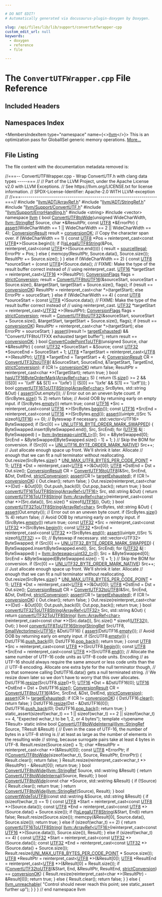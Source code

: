 ```yaml
---

# DO NOT EDIT!
# Automatically generated via docusaurus-plugin-doxygen by Doxygen.

slug: /api/files/lib/lib/support/convertutfwrapper-cpp
custom_edit_url: null
keywords:
  - doxygen
  - reference
  - file

---
```





# The `ConvertUTFWrapper.cpp` File Reference

<DoxygenPage pluginConfig={pluginConfig}>



## Included Headers

<IncludesList>
<IncludesListItem
  filePath="llvm/ADT/ArrayRef.h"
  permalink="/docs/api/files/include/include/llvm/include/llvm/adt/arrayref-h"
  isLocal="true" />
<IncludesListItem
  filePath="llvm/ADT/StringRef.h"
  permalink="/docs/api/files/include/include/llvm/include/llvm/adt/stringref-h"
  isLocal="true" />
<IncludesListItem
  filePath="llvm/Support/ConvertUTF.h"
  permalink="/docs/api/files/include/include/llvm/include/llvm/support/convertutf-h"
  isLocal="true" />
<IncludesListItem
  filePath="llvm/Support/ErrorHandling.h"
  permalink="/docs/api/files/include/include/llvm/include/llvm/support/errorhandling-h"
  isLocal="true" />
<IncludesListItem
  filePath="string"
  permalink=""
  isLocal="false" />
<IncludesListItem
  filePath="vector"
  permalink=""
  isLocal="false" />
</IncludesList>

## Namespaces Index

<MembersIndex>

<MembersIndexItem
  type="namespace"
  name={<><a href="/docs/api/namespaces/llvm">llvm</a></>}>
This is an optimization pass for GlobalISel generic memory operations. <a href="/docs/api/namespaces/llvm/#details">More...</a>
</MembersIndexItem>

</MembersIndex>


## File Listing

The file content with the documentation metadata removed is:

<ProgramListing>

<Link id="l00001" /><CodeLine lineNumber="1"><Highlight kind="comment">//===-- ConvertUTFWrapper.cpp - Wrap ConvertUTF.h with clang data types -----===</Highlight><Highlight kind="normal"></Highlight></CodeLine>
<Link id="l00002" /><CodeLine lineNumber="2"><Highlight kind="normal"></Highlight><Highlight kind="comment">//</Highlight><Highlight kind="normal"></Highlight></CodeLine>
<Link id="l00003" /><CodeLine lineNumber="3"><Highlight kind="normal"></Highlight><Highlight kind="comment">// Part of the LLVM Project, under the Apache License v2.0 with LLVM Exceptions.</Highlight><Highlight kind="normal"></Highlight></CodeLine>
<Link id="l00004" /><CodeLine lineNumber="4"><Highlight kind="normal"></Highlight><Highlight kind="comment">// See https://llvm.org/LICENSE.txt for license information.</Highlight><Highlight kind="normal"></Highlight></CodeLine>
<Link id="l00005" /><CodeLine lineNumber="5"><Highlight kind="normal"></Highlight><Highlight kind="comment">// SPDX-License-Identifier: Apache-2.0 WITH LLVM-exception</Highlight><Highlight kind="normal"></Highlight></CodeLine>
<Link id="l00006" /><CodeLine lineNumber="6"><Highlight kind="normal"></Highlight><Highlight kind="comment">//</Highlight><Highlight kind="normal"></Highlight></CodeLine>
<Link id="l00007" /><CodeLine lineNumber="7"><Highlight kind="normal"></Highlight><Highlight kind="comment">//===----------------------------------------------------------------------===//</Highlight><Highlight kind="normal"></Highlight></CodeLine>
<Link id="l00008" /><CodeLine lineNumber="8"><Highlight kind="normal"></Highlight></CodeLine>
<Link id="l00009" /><CodeLine lineNumber="9"><Highlight kind="normal"></Highlight><Highlight kind="preprocessor">#include &quot;<a href="/docs/api/files/include/include/llvm/include/llvm/adt/arrayref-h">llvm/ADT/ArrayRef.h</a>&quot;</Highlight><Highlight kind="normal"></Highlight></CodeLine>
<Link id="l00010" /><CodeLine lineNumber="10"><Highlight kind="normal"></Highlight><Highlight kind="preprocessor">#include &quot;<a href="/docs/api/files/include/include/llvm/include/llvm/adt/stringref-h">llvm/ADT/StringRef.h</a>&quot;</Highlight><Highlight kind="normal"></Highlight></CodeLine>
<Link id="l00011" /><CodeLine lineNumber="11"><Highlight kind="normal"></Highlight><Highlight kind="preprocessor">#include &quot;<a href="/docs/api/files/include/include/llvm/include/llvm/support/convertutf-h">llvm/Support/ConvertUTF.h</a>&quot;</Highlight><Highlight kind="normal"></Highlight></CodeLine>
<Link id="l00012" /><CodeLine lineNumber="12"><Highlight kind="normal"></Highlight><Highlight kind="preprocessor">#include &quot;<a href="/docs/api/files/include/include/llvm/include/llvm/support/errorhandling-h">llvm/Support/ErrorHandling.h</a>&quot;</Highlight><Highlight kind="normal"></Highlight></CodeLine>
<Link id="l00013" /><CodeLine lineNumber="13"><Highlight kind="normal"></Highlight><Highlight kind="preprocessor">#include &lt;string&gt;</Highlight><Highlight kind="normal"></Highlight></CodeLine>
<Link id="l00014" /><CodeLine lineNumber="14"><Highlight kind="normal"></Highlight><Highlight kind="preprocessor">#include &lt;vector&gt;</Highlight><Highlight kind="normal"></Highlight></CodeLine>
<Link id="l00015" /><CodeLine lineNumber="15"><Highlight kind="normal"></Highlight></CodeLine>
<Link id="l00016" /><CodeLine lineNumber="16"><Highlight kind="normal"></Highlight><Highlight kind="keyword">namespace </Highlight><Highlight kind="normal"><a href="/docs/api/namespaces/llvm">llvm</a> &#123;</Highlight></CodeLine>
<Link id="l00017" /><CodeLine lineNumber="17"><Highlight kind="normal"></Highlight></CodeLine>
<Link id="l00018" /><CodeLine lineNumber="18" lineLink="/docs/api/namespaces/llvm/#ab1193fb2b9530fcfa3442d1f9d2abb46"><Highlight kind="normal"></Highlight><Highlight kind="keywordtype">bool</Highlight><Highlight kind="normal"> <a href="/docs/api/namespaces/llvm/#ab1193fb2b9530fcfa3442d1f9d2abb46">ConvertUTF8toWide</a>(</Highlight><Highlight kind="keywordtype">unsigned</Highlight><Highlight kind="normal"> WideCharWidth, <a href="/docs/api/classes/llvm/stringref">llvm::StringRef</a> Source,</Highlight></CodeLine>
<Link id="l00019" /><CodeLine lineNumber="19"><Highlight kind="normal">                       </Highlight><Highlight kind="keywordtype">char</Highlight><Highlight kind="normal"> &#42;&amp;ResultPtr, </Highlight><Highlight kind="keyword">const</Highlight><Highlight kind="normal"> <a href="/docs/api/namespaces/llvm/#ad9748bf198e8fae8a64c80a0720d4012">UTF8</a> &#42;&amp;ErrorPtr) &#123;</Highlight></CodeLine>
<Link id="l00020" /><CodeLine lineNumber="20"><Highlight kind="normal">  <a href="/docs/api/files/lib/lib/target/lib/target/amdgpu/silowercontrolflow-cpp/#a4868c5d81c5ccc98c47aeab6244346a0">assert</a>(WideCharWidth == 1 || WideCharWidth == 2 || WideCharWidth == 4);</Highlight></CodeLine>
<Link id="l00021" /><CodeLine lineNumber="21"><Highlight kind="normal">  <a href="/docs/api/namespaces/llvm/#a5ebaabfc0ad9d49185970237f7f6e022">ConversionResult</a> result = <a href="/docs/api/namespaces/llvm/#a5ebaabfc0ad9d49185970237f7f6e022a97cffaef83484846653a9bcef497fb42">conversionOK</a>;</Highlight></CodeLine>
<Link id="l00022" /><CodeLine lineNumber="22"><Highlight kind="normal">  </Highlight><Highlight kind="comment">// Copy the character span over.</Highlight><Highlight kind="normal"></Highlight></CodeLine>
<Link id="l00023" /><CodeLine lineNumber="23"><Highlight kind="normal">  </Highlight><Highlight kind="keywordflow">if</Highlight><Highlight kind="normal"> (WideCharWidth == 1) &#123;</Highlight></CodeLine>
<Link id="l00024" /><CodeLine lineNumber="24"><Highlight kind="normal">    </Highlight><Highlight kind="keyword">const</Highlight><Highlight kind="normal"> <a href="/docs/api/namespaces/llvm/#ad9748bf198e8fae8a64c80a0720d4012">UTF8</a> &#42;Pos = </Highlight><Highlight kind="keyword">reinterpret&#95;cast&lt;</Highlight><Highlight kind="keyword">const </Highlight><Highlight kind="normal"><a href="/docs/api/namespaces/llvm/#ad9748bf198e8fae8a64c80a0720d4012">UTF8</a>&#42;</Highlight><Highlight kind="keyword">&gt;</Highlight><Highlight kind="normal">(Source.begin());</Highlight></CodeLine>
<Link id="l00025" /><CodeLine lineNumber="25"><Highlight kind="normal">    </Highlight><Highlight kind="keywordflow">if</Highlight><Highlight kind="normal"> (!<a href="/docs/api/namespaces/llvm/#aca142ea35118234e55d7eab9b19f51ce">isLegalUTF8String</a>(&amp;Pos, </Highlight><Highlight kind="keyword">reinterpret&#95;cast&lt;</Highlight><Highlight kind="keyword">const </Highlight><Highlight kind="normal"><a href="/docs/api/namespaces/llvm/#ad9748bf198e8fae8a64c80a0720d4012">UTF8</a>&#42;</Highlight><Highlight kind="keyword">&gt;</Highlight><Highlight kind="normal">(Source.end()))) &#123;</Highlight></CodeLine>
<Link id="l00026" /><CodeLine lineNumber="26"><Highlight kind="normal">      result = <a href="/docs/api/namespaces/llvm/#a5ebaabfc0ad9d49185970237f7f6e022af0fa2c7f7b27347e58e5067cba649b2b">sourceIllegal</a>;</Highlight></CodeLine>
<Link id="l00027" /><CodeLine lineNumber="27"><Highlight kind="normal">      ErrorPtr = Pos;</Highlight></CodeLine>
<Link id="l00028" /><CodeLine lineNumber="28"><Highlight kind="normal">    &#125; </Highlight><Highlight kind="keywordflow">else</Highlight><Highlight kind="normal"> &#123;</Highlight></CodeLine>
<Link id="l00029" /><CodeLine lineNumber="29"><Highlight kind="normal">      memcpy(ResultPtr, Source.data(), Source.size());</Highlight></CodeLine>
<Link id="l00030" /><CodeLine lineNumber="30"><Highlight kind="normal">      ResultPtr += Source.size();</Highlight></CodeLine>
<Link id="l00031" /><CodeLine lineNumber="31"><Highlight kind="normal">    &#125;</Highlight></CodeLine>
<Link id="l00032" /><CodeLine lineNumber="32"><Highlight kind="normal">  &#125; </Highlight><Highlight kind="keywordflow">else</Highlight><Highlight kind="normal"> </Highlight><Highlight kind="keywordflow">if</Highlight><Highlight kind="normal"> (WideCharWidth == 2) &#123;</Highlight></CodeLine>
<Link id="l00033" /><CodeLine lineNumber="33"><Highlight kind="normal">    </Highlight><Highlight kind="keyword">const</Highlight><Highlight kind="normal"> <a href="/docs/api/namespaces/llvm/#ad9748bf198e8fae8a64c80a0720d4012">UTF8</a> &#42;sourceStart = (</Highlight><Highlight kind="keyword">const</Highlight><Highlight kind="normal"> <a href="/docs/api/namespaces/llvm/#ad9748bf198e8fae8a64c80a0720d4012">UTF8</a>&#42;)Source.data();</Highlight></CodeLine>
<Link id="l00034" /><CodeLine lineNumber="34"><Highlight kind="normal">    </Highlight><Highlight kind="comment">// FIXME: Make the type of the result buffer correct instead of</Highlight><Highlight kind="normal"></Highlight></CodeLine>
<Link id="l00035" /><CodeLine lineNumber="35"><Highlight kind="normal">    </Highlight><Highlight kind="comment">// using reinterpret&#95;cast.</Highlight><Highlight kind="normal"></Highlight></CodeLine>
<Link id="l00036" /><CodeLine lineNumber="36"><Highlight kind="normal">    <a href="/docs/api/namespaces/llvm/#a17701f48ffa18ce5f16797db84617db2">UTF16</a> &#42;targetStart = </Highlight><Highlight kind="keyword">reinterpret&#95;cast&lt;</Highlight><Highlight kind="normal"><a href="/docs/api/namespaces/llvm/#a17701f48ffa18ce5f16797db84617db2">UTF16</a> &#42;</Highlight><Highlight kind="keyword">&gt;</Highlight><Highlight kind="normal">(ResultPtr);</Highlight></CodeLine>
<Link id="l00037" /><CodeLine lineNumber="37"><Highlight kind="normal">    <a href="/docs/api/namespaces/llvm/#a5e95c0244958f5a0e6198a966d8be81c">ConversionFlags</a> flags = <a href="/docs/api/namespaces/llvm/#a5e95c0244958f5a0e6198a966d8be81ca9214370b1333822e7b0c6fbfdd1c1de7">strictConversion</a>;</Highlight></CodeLine>
<Link id="l00038" /><CodeLine lineNumber="38"><Highlight kind="normal">    result =</Highlight></CodeLine>
<Link id="l00039" /><CodeLine lineNumber="39"><Highlight kind="normal">        <a href="/docs/api/namespaces/llvm/#adda0d47c266c2443b44d2e2af459bb2a">ConvertUTF8toUTF16</a>(&amp;sourceStart, sourceStart + Source.size(),</Highlight></CodeLine>
<Link id="l00040" /><CodeLine lineNumber="40"><Highlight kind="normal">                           &amp;targetStart, targetStart + Source.size(), flags);</Highlight></CodeLine>
<Link id="l00041" /><CodeLine lineNumber="41"><Highlight kind="normal">    </Highlight><Highlight kind="keywordflow">if</Highlight><Highlight kind="normal"> (result == <a href="/docs/api/namespaces/llvm/#a5ebaabfc0ad9d49185970237f7f6e022a97cffaef83484846653a9bcef497fb42">conversionOK</a>)</Highlight></CodeLine>
<Link id="l00042" /><CodeLine lineNumber="42"><Highlight kind="normal">      ResultPtr = </Highlight><Highlight kind="keyword">reinterpret&#95;cast&lt;</Highlight><Highlight kind="keywordtype">char</Highlight><Highlight kind="normal"> &#42;</Highlight><Highlight kind="keyword">&gt;</Highlight><Highlight kind="normal">(targetStart);</Highlight></CodeLine>
<Link id="l00043" /><CodeLine lineNumber="43"><Highlight kind="normal">    </Highlight><Highlight kind="keywordflow">else</Highlight><Highlight kind="normal"></Highlight></CodeLine>
<Link id="l00044" /><CodeLine lineNumber="44"><Highlight kind="normal">      ErrorPtr = sourceStart;</Highlight></CodeLine>
<Link id="l00045" /><CodeLine lineNumber="45"><Highlight kind="normal">  &#125; </Highlight><Highlight kind="keywordflow">else</Highlight><Highlight kind="normal"> </Highlight><Highlight kind="keywordflow">if</Highlight><Highlight kind="normal"> (WideCharWidth == 4) &#123;</Highlight></CodeLine>
<Link id="l00046" /><CodeLine lineNumber="46"><Highlight kind="normal">    </Highlight><Highlight kind="keyword">const</Highlight><Highlight kind="normal"> <a href="/docs/api/namespaces/llvm/#ad9748bf198e8fae8a64c80a0720d4012">UTF8</a> &#42;sourceStart = (</Highlight><Highlight kind="keyword">const</Highlight><Highlight kind="normal"> <a href="/docs/api/namespaces/llvm/#ad9748bf198e8fae8a64c80a0720d4012">UTF8</a> &#42;)Source.data();</Highlight></CodeLine>
<Link id="l00047" /><CodeLine lineNumber="47"><Highlight kind="normal">    </Highlight><Highlight kind="comment">// FIXME: Make the type of the result buffer correct instead of</Highlight><Highlight kind="normal"></Highlight></CodeLine>
<Link id="l00048" /><CodeLine lineNumber="48"><Highlight kind="normal">    </Highlight><Highlight kind="comment">// using reinterpret&#95;cast.</Highlight><Highlight kind="normal"></Highlight></CodeLine>
<Link id="l00049" /><CodeLine lineNumber="49"><Highlight kind="normal">    <a href="/docs/api/namespaces/llvm/#aed1667667ac86bd1c24065d26a34a51e">UTF32</a> &#42;targetStart = </Highlight><Highlight kind="keyword">reinterpret&#95;cast&lt;</Highlight><Highlight kind="normal"><a href="/docs/api/namespaces/llvm/#aed1667667ac86bd1c24065d26a34a51e">UTF32</a> &#42;</Highlight><Highlight kind="keyword">&gt;</Highlight><Highlight kind="normal">(ResultPtr);</Highlight></CodeLine>
<Link id="l00050" /><CodeLine lineNumber="50"><Highlight kind="normal">    <a href="/docs/api/namespaces/llvm/#a5e95c0244958f5a0e6198a966d8be81c">ConversionFlags</a> flags = <a href="/docs/api/namespaces/llvm/#a5e95c0244958f5a0e6198a966d8be81ca9214370b1333822e7b0c6fbfdd1c1de7">strictConversion</a>;</Highlight></CodeLine>
<Link id="l00051" /><CodeLine lineNumber="51"><Highlight kind="normal">    result =</Highlight></CodeLine>
<Link id="l00052" /><CodeLine lineNumber="52"><Highlight kind="normal">        <a href="/docs/api/namespaces/llvm/#a218cf13cccdc56183b8a38c4603b2e69">ConvertUTF8toUTF32</a>(&amp;sourceStart, sourceStart + Source.size(),</Highlight></CodeLine>
<Link id="l00053" /><CodeLine lineNumber="53"><Highlight kind="normal">                           &amp;targetStart, targetStart + Source.size(), flags);</Highlight></CodeLine>
<Link id="l00054" /><CodeLine lineNumber="54"><Highlight kind="normal">    </Highlight><Highlight kind="keywordflow">if</Highlight><Highlight kind="normal"> (result == <a href="/docs/api/namespaces/llvm/#a5ebaabfc0ad9d49185970237f7f6e022a97cffaef83484846653a9bcef497fb42">conversionOK</a>)</Highlight></CodeLine>
<Link id="l00055" /><CodeLine lineNumber="55"><Highlight kind="normal">      ResultPtr = </Highlight><Highlight kind="keyword">reinterpret&#95;cast&lt;</Highlight><Highlight kind="keywordtype">char</Highlight><Highlight kind="normal"> &#42;</Highlight><Highlight kind="keyword">&gt;</Highlight><Highlight kind="normal">(targetStart);</Highlight></CodeLine>
<Link id="l00056" /><CodeLine lineNumber="56"><Highlight kind="normal">    </Highlight><Highlight kind="keywordflow">else</Highlight><Highlight kind="normal"></Highlight></CodeLine>
<Link id="l00057" /><CodeLine lineNumber="57"><Highlight kind="normal">      ErrorPtr = sourceStart;</Highlight></CodeLine>
<Link id="l00058" /><CodeLine lineNumber="58"><Highlight kind="normal">  &#125;</Highlight></CodeLine>
<Link id="l00059" /><CodeLine lineNumber="59"><Highlight kind="normal">  <a href="/docs/api/files/lib/lib/target/lib/target/amdgpu/silowercontrolflow-cpp/#a4868c5d81c5ccc98c47aeab6244346a0">assert</a>((result != <a href="/docs/api/namespaces/llvm/#a5ebaabfc0ad9d49185970237f7f6e022a680556dbfdca1c5b6091d2d898e95dbe">targetExhausted</a>) &amp;&amp;</Highlight></CodeLine>
<Link id="l00060" /><CodeLine lineNumber="60"><Highlight kind="normal">         </Highlight><Highlight kind="stringliteral">&quot;ConvertUTF8toUTFXX exhausted target buffer&quot;</Highlight><Highlight kind="normal">);</Highlight></CodeLine>
<Link id="l00061" /><CodeLine lineNumber="61"><Highlight kind="normal">  </Highlight><Highlight kind="keywordflow">return</Highlight><Highlight kind="normal"> result == <a href="/docs/api/namespaces/llvm/#a5ebaabfc0ad9d49185970237f7f6e022a97cffaef83484846653a9bcef497fb42">conversionOK</a>;</Highlight></CodeLine>
<Link id="l00062" /><CodeLine lineNumber="62"><Highlight kind="normal">&#125;</Highlight></CodeLine>
<Link id="l00063" /><CodeLine lineNumber="63"><Highlight kind="normal"></Highlight></CodeLine>
<Link id="l00064" /><CodeLine lineNumber="64" lineLink="/docs/api/namespaces/llvm/#ad43161495477e1f7f4ec404e2bb9b075"><Highlight kind="normal"></Highlight><Highlight kind="keywordtype">bool</Highlight><Highlight kind="normal"> <a href="/docs/api/namespaces/llvm/#ad43161495477e1f7f4ec404e2bb9b075">ConvertCodePointToUTF8</a>(</Highlight><Highlight kind="keywordtype">unsigned</Highlight><Highlight kind="normal"> Source, </Highlight><Highlight kind="keywordtype">char</Highlight><Highlight kind="normal"> &#42;&amp;ResultPtr) &#123;</Highlight></CodeLine>
<Link id="l00065" /><CodeLine lineNumber="65"><Highlight kind="normal">  </Highlight><Highlight kind="keyword">const</Highlight><Highlight kind="normal"> <a href="/docs/api/namespaces/llvm/#aed1667667ac86bd1c24065d26a34a51e">UTF32</a> &#42;SourceStart = &amp;Source;</Highlight></CodeLine>
<Link id="l00066" /><CodeLine lineNumber="66"><Highlight kind="normal">  </Highlight><Highlight kind="keyword">const</Highlight><Highlight kind="normal"> <a href="/docs/api/namespaces/llvm/#aed1667667ac86bd1c24065d26a34a51e">UTF32</a> &#42;SourceEnd = SourceStart + 1;</Highlight></CodeLine>
<Link id="l00067" /><CodeLine lineNumber="67"><Highlight kind="normal">  <a href="/docs/api/namespaces/llvm/#ad9748bf198e8fae8a64c80a0720d4012">UTF8</a> &#42;TargetStart = </Highlight><Highlight kind="keyword">reinterpret&#95;cast&lt;</Highlight><Highlight kind="normal"><a href="/docs/api/namespaces/llvm/#ad9748bf198e8fae8a64c80a0720d4012">UTF8</a> &#42;</Highlight><Highlight kind="keyword">&gt;</Highlight><Highlight kind="normal">(ResultPtr);</Highlight></CodeLine>
<Link id="l00068" /><CodeLine lineNumber="68"><Highlight kind="normal">  <a href="/docs/api/namespaces/llvm/#ad9748bf198e8fae8a64c80a0720d4012">UTF8</a> &#42;TargetEnd = TargetStart + 4;</Highlight></CodeLine>
<Link id="l00069" /><CodeLine lineNumber="69"><Highlight kind="normal">  <a href="/docs/api/namespaces/llvm/#a5ebaabfc0ad9d49185970237f7f6e022">ConversionResult</a> CR = <a href="/docs/api/namespaces/llvm/#ab3bf0f73ed17fc80c3253d89a3708c62">ConvertUTF32toUTF8</a>(</Highlight></CodeLine>
<Link id="l00070" /><CodeLine lineNumber="70"><Highlight kind="normal">      &amp;SourceStart, SourceEnd, &amp;TargetStart, TargetEnd, <a href="/docs/api/namespaces/llvm/#a5e95c0244958f5a0e6198a966d8be81ca9214370b1333822e7b0c6fbfdd1c1de7">strictConversion</a>);</Highlight></CodeLine>
<Link id="l00071" /><CodeLine lineNumber="71"><Highlight kind="normal">  </Highlight><Highlight kind="keywordflow">if</Highlight><Highlight kind="normal"> (CR != <a href="/docs/api/namespaces/llvm/#a5ebaabfc0ad9d49185970237f7f6e022a97cffaef83484846653a9bcef497fb42">conversionOK</a>)</Highlight></CodeLine>
<Link id="l00072" /><CodeLine lineNumber="72"><Highlight kind="normal">    </Highlight><Highlight kind="keywordflow">return</Highlight><Highlight kind="normal"> </Highlight><Highlight kind="keyword">false</Highlight><Highlight kind="normal">;</Highlight></CodeLine>
<Link id="l00073" /><CodeLine lineNumber="73"><Highlight kind="normal"></Highlight></CodeLine>
<Link id="l00074" /><CodeLine lineNumber="74"><Highlight kind="normal">  ResultPtr = </Highlight><Highlight kind="keyword">reinterpret&#95;cast&lt;</Highlight><Highlight kind="keywordtype">char</Highlight><Highlight kind="normal"> &#42;</Highlight><Highlight kind="keyword">&gt;</Highlight><Highlight kind="normal">(TargetStart);</Highlight></CodeLine>
<Link id="l00075" /><CodeLine lineNumber="75"><Highlight kind="normal">  </Highlight><Highlight kind="keywordflow">return</Highlight><Highlight kind="normal"> </Highlight><Highlight kind="keyword">true</Highlight><Highlight kind="normal">;</Highlight></CodeLine>
<Link id="l00076" /><CodeLine lineNumber="76"><Highlight kind="normal">&#125;</Highlight></CodeLine>
<Link id="l00077" /><CodeLine lineNumber="77"><Highlight kind="normal"></Highlight></CodeLine>
<Link id="l00078" /><CodeLine lineNumber="78" lineLink="/docs/api/namespaces/llvm/#a48e995cee96e6cb663791d755d6b7ef1"><Highlight kind="normal"></Highlight><Highlight kind="keywordtype">bool</Highlight><Highlight kind="normal"> <a href="/docs/api/namespaces/llvm/#a48e995cee96e6cb663791d755d6b7ef1">hasUTF16ByteOrderMark</a>(<a href="/docs/api/classes/llvm/arrayref">ArrayRef&lt;char&gt;</a> S) &#123;</Highlight></CodeLine>
<Link id="l00079" /><CodeLine lineNumber="79"><Highlight kind="normal">  </Highlight><Highlight kind="keywordflow">return</Highlight><Highlight kind="normal"> (S.<a href="/docs/api/classes/llvm/arrayref/#a85ffb6531d4cda988ea81f18d4e56fb7">size</a>() &gt;= 2 &amp;&amp; ((S&#91;0&#93; == </Highlight><Highlight kind="stringliteral">&#39;\\xff&#39;</Highlight><Highlight kind="normal"> &amp;&amp; S&#91;1&#93; == </Highlight><Highlight kind="stringliteral">&#39;\\xfe&#39;</Highlight><Highlight kind="normal">) ||</Highlight></CodeLine>
<Link id="l00080" /><CodeLine lineNumber="80"><Highlight kind="normal">                            (S&#91;0&#93; == </Highlight><Highlight kind="stringliteral">&#39;\\xfe&#39;</Highlight><Highlight kind="normal"> &amp;&amp; S&#91;1&#93; == </Highlight><Highlight kind="stringliteral">&#39;\\xff&#39;</Highlight><Highlight kind="normal">)));</Highlight></CodeLine>
<Link id="l00081" /><CodeLine lineNumber="81"><Highlight kind="normal">&#125;</Highlight></CodeLine>
<Link id="l00082" /><CodeLine lineNumber="82"><Highlight kind="normal"></Highlight></CodeLine>
<Link id="l00083" /><CodeLine lineNumber="83" lineLink="/docs/api/namespaces/llvm/#a8059c040f5af7b4554015074e49f5cd2"><Highlight kind="normal"></Highlight><Highlight kind="keywordtype">bool</Highlight><Highlight kind="normal"> <a href="/docs/api/namespaces/llvm/#a8059c040f5af7b4554015074e49f5cd2">convertUTF16ToUTF8String</a>(<a href="/docs/api/classes/llvm/arrayref">ArrayRef&lt;char&gt;</a> SrcBytes, std::string &amp;Out) &#123;</Highlight></CodeLine>
<Link id="l00084" /><CodeLine lineNumber="84"><Highlight kind="normal">  <a href="/docs/api/files/lib/lib/target/lib/target/amdgpu/silowercontrolflow-cpp/#a4868c5d81c5ccc98c47aeab6244346a0">assert</a>(Out.empty());</Highlight></CodeLine>
<Link id="l00085" /><CodeLine lineNumber="85"><Highlight kind="normal"></Highlight></CodeLine>
<Link id="l00086" /><CodeLine lineNumber="86"><Highlight kind="normal">  </Highlight><Highlight kind="comment">// Error out on an uneven byte count.</Highlight><Highlight kind="normal"></Highlight></CodeLine>
<Link id="l00087" /><CodeLine lineNumber="87"><Highlight kind="normal">  </Highlight><Highlight kind="keywordflow">if</Highlight><Highlight kind="normal"> (SrcBytes.<a href="/docs/api/classes/llvm/arrayref/#a85ffb6531d4cda988ea81f18d4e56fb7">size</a>() % 2)</Highlight></CodeLine>
<Link id="l00088" /><CodeLine lineNumber="88"><Highlight kind="normal">    </Highlight><Highlight kind="keywordflow">return</Highlight><Highlight kind="normal"> </Highlight><Highlight kind="keyword">false</Highlight><Highlight kind="normal">;</Highlight></CodeLine>
<Link id="l00089" /><CodeLine lineNumber="89"><Highlight kind="normal"></Highlight></CodeLine>
<Link id="l00090" /><CodeLine lineNumber="90"><Highlight kind="normal">  </Highlight><Highlight kind="comment">// Avoid OOB by returning early on empty input.</Highlight><Highlight kind="normal"></Highlight></CodeLine>
<Link id="l00091" /><CodeLine lineNumber="91"><Highlight kind="normal">  </Highlight><Highlight kind="keywordflow">if</Highlight><Highlight kind="normal"> (SrcBytes.<a href="/docs/api/classes/llvm/arrayref/#ac835b8735b1b2faec0efdca236e37d94">empty</a>())</Highlight></CodeLine>
<Link id="l00092" /><CodeLine lineNumber="92"><Highlight kind="normal">    </Highlight><Highlight kind="keywordflow">return</Highlight><Highlight kind="normal"> </Highlight><Highlight kind="keyword">true</Highlight><Highlight kind="normal">;</Highlight></CodeLine>
<Link id="l00093" /><CodeLine lineNumber="93"><Highlight kind="normal"></Highlight></CodeLine>
<Link id="l00094" /><CodeLine lineNumber="94"><Highlight kind="normal">  </Highlight><Highlight kind="keyword">const</Highlight><Highlight kind="normal"> <a href="/docs/api/namespaces/llvm/#a17701f48ffa18ce5f16797db84617db2">UTF16</a> &#42;Src = </Highlight><Highlight kind="keyword">reinterpret&#95;cast&lt;</Highlight><Highlight kind="keyword">const </Highlight><Highlight kind="normal"><a href="/docs/api/namespaces/llvm/#a17701f48ffa18ce5f16797db84617db2">UTF16</a> &#42;</Highlight><Highlight kind="keyword">&gt;</Highlight><Highlight kind="normal">(SrcBytes.<a href="/docs/api/classes/llvm/arrayref/#aab36927882fbfdcbb860d87fd9c30da8">begin</a>());</Highlight></CodeLine>
<Link id="l00095" /><CodeLine lineNumber="95"><Highlight kind="normal">  </Highlight><Highlight kind="keyword">const</Highlight><Highlight kind="normal"> <a href="/docs/api/namespaces/llvm/#a17701f48ffa18ce5f16797db84617db2">UTF16</a> &#42;SrcEnd = </Highlight><Highlight kind="keyword">reinterpret&#95;cast&lt;</Highlight><Highlight kind="keyword">const </Highlight><Highlight kind="normal"><a href="/docs/api/namespaces/llvm/#a17701f48ffa18ce5f16797db84617db2">UTF16</a> &#42;</Highlight><Highlight kind="keyword">&gt;</Highlight><Highlight kind="normal">(SrcBytes.<a href="/docs/api/classes/llvm/arrayref/#a7ca5197533a9c1fb8a2bd30587fcec6b">end</a>());</Highlight></CodeLine>
<Link id="l00096" /><CodeLine lineNumber="96"><Highlight kind="normal"></Highlight></CodeLine>
<Link id="l00097" /><CodeLine lineNumber="97"><Highlight kind="normal">  <a href="/docs/api/files/lib/lib/target/lib/target/amdgpu/silowercontrolflow-cpp/#a4868c5d81c5ccc98c47aeab6244346a0">assert</a>((uintptr&#95;t)Src % </Highlight><Highlight kind="keyword">sizeof</Highlight><Highlight kind="normal">(<a href="/docs/api/namespaces/llvm/#a17701f48ffa18ce5f16797db84617db2">UTF16</a>) == 0);</Highlight></CodeLine>
<Link id="l00098" /><CodeLine lineNumber="98"><Highlight kind="normal"></Highlight></CodeLine>
<Link id="l00099" /><CodeLine lineNumber="99"><Highlight kind="normal">  </Highlight><Highlight kind="comment">// Byteswap if necessary.</Highlight><Highlight kind="normal"></Highlight></CodeLine>
<Link id="l00100" /><CodeLine lineNumber="100"><Highlight kind="normal">  std::vector&lt;UTF16&gt; ByteSwapped;</Highlight></CodeLine>
<Link id="l00101" /><CodeLine lineNumber="101"><Highlight kind="normal">  </Highlight><Highlight kind="keywordflow">if</Highlight><Highlight kind="normal"> (Src&#91;0&#93; == <a href="/docs/api/files/include/include/llvm/include/llvm/support/convertutf-h/#afa1dc32abb594acac67dee02a7f67a76">UNI&#95;UTF16&#95;BYTE&#95;ORDER&#95;MARK&#95;SWAPPED</a>) &#123;</Highlight></CodeLine>
<Link id="l00102" /><CodeLine lineNumber="102"><Highlight kind="normal">    ByteSwapped.insert(ByteSwapped.end(), Src, SrcEnd);</Highlight></CodeLine>
<Link id="l00103" /><CodeLine lineNumber="103"><Highlight kind="normal">    </Highlight><Highlight kind="keywordflow">for</Highlight><Highlight kind="normal"> (<a href="/docs/api/namespaces/llvm/#a17701f48ffa18ce5f16797db84617db2">UTF16</a> &amp;<a href="/docs/api/files/lib/lib/support/md5-cpp/#ac0eafdc9ee161b71e7af98af736952fd">I</a> : ByteSwapped)</Highlight></CodeLine>
<Link id="l00104" /><CodeLine lineNumber="104"><Highlight kind="normal">      <a href="/docs/api/files/lib/lib/support/md5-cpp/#ac0eafdc9ee161b71e7af98af736952fd">I</a> = <a href="/docs/api/namespaces/llvm/#a2a584ab307c8e962527df226089a7470">llvm::byteswap&lt;uint16&#95;t&gt;</a>(<a href="/docs/api/files/lib/lib/support/md5-cpp/#ac0eafdc9ee161b71e7af98af736952fd">I</a>);</Highlight></CodeLine>
<Link id="l00105" /><CodeLine lineNumber="105"><Highlight kind="normal">    Src = &amp;ByteSwapped&#91;0&#93;;</Highlight></CodeLine>
<Link id="l00106" /><CodeLine lineNumber="106"><Highlight kind="normal">    SrcEnd = &amp;ByteSwapped&#91;ByteSwapped.size() - 1&#93; + 1;</Highlight></CodeLine>
<Link id="l00107" /><CodeLine lineNumber="107"><Highlight kind="normal">  &#125;</Highlight></CodeLine>
<Link id="l00108" /><CodeLine lineNumber="108"><Highlight kind="normal"></Highlight></CodeLine>
<Link id="l00109" /><CodeLine lineNumber="109"><Highlight kind="normal">  </Highlight><Highlight kind="comment">// Skip the BOM for conversion.</Highlight><Highlight kind="normal"></Highlight></CodeLine>
<Link id="l00110" /><CodeLine lineNumber="110"><Highlight kind="normal">  </Highlight><Highlight kind="keywordflow">if</Highlight><Highlight kind="normal"> (Src&#91;0&#93; == <a href="/docs/api/files/include/include/llvm/include/llvm/support/convertutf-h/#af04ebcc9bd96acb50f34a94772fa4dbb">UNI&#95;UTF16&#95;BYTE&#95;ORDER&#95;MARK&#95;NATIVE</a>)</Highlight></CodeLine>
<Link id="l00111" /><CodeLine lineNumber="111"><Highlight kind="normal">    Src++;</Highlight></CodeLine>
<Link id="l00112" /><CodeLine lineNumber="112"><Highlight kind="normal"></Highlight></CodeLine>
<Link id="l00113" /><CodeLine lineNumber="113"><Highlight kind="normal">  </Highlight><Highlight kind="comment">// Just allocate enough space up front.  We&#39;ll shrink it later.  Allocate</Highlight><Highlight kind="normal"></Highlight></CodeLine>
<Link id="l00114" /><CodeLine lineNumber="114"><Highlight kind="normal">  </Highlight><Highlight kind="comment">// enough that we can fit a null terminator without reallocating.</Highlight><Highlight kind="normal"></Highlight></CodeLine>
<Link id="l00115" /><CodeLine lineNumber="115"><Highlight kind="normal">  Out.resize(SrcBytes.<a href="/docs/api/classes/llvm/arrayref/#a85ffb6531d4cda988ea81f18d4e56fb7">size</a>() &#42; <a href="/docs/api/files/include/include/llvm/include/llvm/support/convertutf-h/#abd41ea1a2b55429f9d18653a02a4bd98">UNI&#95;MAX&#95;UTF8&#95;BYTES&#95;PER&#95;CODE&#95;POINT</a> + 1);</Highlight></CodeLine>
<Link id="l00116" /><CodeLine lineNumber="116"><Highlight kind="normal">  <a href="/docs/api/namespaces/llvm/#ad9748bf198e8fae8a64c80a0720d4012">UTF8</a> &#42;Dst = </Highlight><Highlight kind="keyword">reinterpret&#95;cast&lt;</Highlight><Highlight kind="normal"><a href="/docs/api/namespaces/llvm/#ad9748bf198e8fae8a64c80a0720d4012">UTF8</a> &#42;</Highlight><Highlight kind="keyword">&gt;</Highlight><Highlight kind="normal">(&amp;Out&#91;0&#93;);</Highlight></CodeLine>
<Link id="l00117" /><CodeLine lineNumber="117"><Highlight kind="normal">  <a href="/docs/api/namespaces/llvm/#ad9748bf198e8fae8a64c80a0720d4012">UTF8</a> &#42;DstEnd = Dst + Out.size();</Highlight></CodeLine>
<Link id="l00118" /><CodeLine lineNumber="118"><Highlight kind="normal"></Highlight></CodeLine>
<Link id="l00119" /><CodeLine lineNumber="119"><Highlight kind="normal">  <a href="/docs/api/namespaces/llvm/#a5ebaabfc0ad9d49185970237f7f6e022">ConversionResult</a> CR =</Highlight></CodeLine>
<Link id="l00120" /><CodeLine lineNumber="120"><Highlight kind="normal">      <a href="/docs/api/namespaces/llvm/#a988452fbc9a0ba7121a951fce8a6e306">ConvertUTF16toUTF8</a>(&amp;Src, SrcEnd, &amp;Dst, DstEnd, <a href="/docs/api/namespaces/llvm/#a5e95c0244958f5a0e6198a966d8be81ca9214370b1333822e7b0c6fbfdd1c1de7">strictConversion</a>);</Highlight></CodeLine>
<Link id="l00121" /><CodeLine lineNumber="121"><Highlight kind="normal">  <a href="/docs/api/files/lib/lib/target/lib/target/amdgpu/silowercontrolflow-cpp/#a4868c5d81c5ccc98c47aeab6244346a0">assert</a>(CR != <a href="/docs/api/namespaces/llvm/#a5ebaabfc0ad9d49185970237f7f6e022a680556dbfdca1c5b6091d2d898e95dbe">targetExhausted</a>);</Highlight></CodeLine>
<Link id="l00122" /><CodeLine lineNumber="122"><Highlight kind="normal"></Highlight></CodeLine>
<Link id="l00123" /><CodeLine lineNumber="123"><Highlight kind="normal">  </Highlight><Highlight kind="keywordflow">if</Highlight><Highlight kind="normal"> (CR != <a href="/docs/api/namespaces/llvm/#a5ebaabfc0ad9d49185970237f7f6e022a97cffaef83484846653a9bcef497fb42">conversionOK</a>) &#123;</Highlight></CodeLine>
<Link id="l00124" /><CodeLine lineNumber="124"><Highlight kind="normal">    Out.clear();</Highlight></CodeLine>
<Link id="l00125" /><CodeLine lineNumber="125"><Highlight kind="normal">    </Highlight><Highlight kind="keywordflow">return</Highlight><Highlight kind="normal"> </Highlight><Highlight kind="keyword">false</Highlight><Highlight kind="normal">;</Highlight></CodeLine>
<Link id="l00126" /><CodeLine lineNumber="126"><Highlight kind="normal">  &#125;</Highlight></CodeLine>
<Link id="l00127" /><CodeLine lineNumber="127"><Highlight kind="normal"></Highlight></CodeLine>
<Link id="l00128" /><CodeLine lineNumber="128"><Highlight kind="normal">  Out.resize(</Highlight><Highlight kind="keyword">reinterpret&#95;cast&lt;</Highlight><Highlight kind="keywordtype">char</Highlight><Highlight kind="normal"> &#42;</Highlight><Highlight kind="keyword">&gt;</Highlight><Highlight kind="normal">(Dst) - &amp;Out&#91;0&#93;);</Highlight></CodeLine>
<Link id="l00129" /><CodeLine lineNumber="129"><Highlight kind="normal">  Out.push&#95;back(0);</Highlight></CodeLine>
<Link id="l00130" /><CodeLine lineNumber="130"><Highlight kind="normal">  Out.pop&#95;back();</Highlight></CodeLine>
<Link id="l00131" /><CodeLine lineNumber="131"><Highlight kind="normal">  </Highlight><Highlight kind="keywordflow">return</Highlight><Highlight kind="normal"> </Highlight><Highlight kind="keyword">true</Highlight><Highlight kind="normal">;</Highlight></CodeLine>
<Link id="l00132" /><CodeLine lineNumber="132"><Highlight kind="normal">&#125;</Highlight></CodeLine>
<Link id="l00133" /><CodeLine lineNumber="133"><Highlight kind="normal"></Highlight></CodeLine>
<Link id="l00134" /><CodeLine lineNumber="134" lineLink="/docs/api/namespaces/llvm/#a2897dc83a285a2621ad53cbc4ced0a56"><Highlight kind="normal"></Highlight><Highlight kind="keywordtype">bool</Highlight><Highlight kind="normal"> <a href="/docs/api/namespaces/llvm/#a8059c040f5af7b4554015074e49f5cd2">convertUTF16ToUTF8String</a>(<a href="/docs/api/classes/llvm/arrayref">ArrayRef&lt;UTF16&gt;</a> Src, std::string &amp;Out) &#123;</Highlight></CodeLine>
<Link id="l00135" /><CodeLine lineNumber="135"><Highlight kind="normal">  </Highlight><Highlight kind="keywordflow">return</Highlight><Highlight kind="normal"> <a href="/docs/api/namespaces/llvm/#a8059c040f5af7b4554015074e49f5cd2">convertUTF16ToUTF8String</a>(</Highlight></CodeLine>
<Link id="l00136" /><CodeLine lineNumber="136"><Highlight kind="normal">      <a href="/docs/api/classes/llvm/arrayref">llvm::ArrayRef&lt;char&gt;</a>(</Highlight><Highlight kind="keyword">reinterpret&#95;cast&lt;</Highlight><Highlight kind="keyword">const </Highlight><Highlight kind="keywordtype">char</Highlight><Highlight kind="normal"> &#42;</Highlight><Highlight kind="keyword">&gt;</Highlight><Highlight kind="normal">(Src.data()),</Highlight></CodeLine>
<Link id="l00137" /><CodeLine lineNumber="137"><Highlight kind="normal">                           Src.size() &#42; </Highlight><Highlight kind="keyword">sizeof</Highlight><Highlight kind="normal">(<a href="/docs/api/namespaces/llvm/#a17701f48ffa18ce5f16797db84617db2">UTF16</a>)),</Highlight></CodeLine>
<Link id="l00138" /><CodeLine lineNumber="138"><Highlight kind="normal">      Out);</Highlight></CodeLine>
<Link id="l00139" /><CodeLine lineNumber="139"><Highlight kind="normal">&#125;</Highlight></CodeLine>
<Link id="l00140" /><CodeLine lineNumber="140"><Highlight kind="normal"></Highlight></CodeLine>
<Link id="l00141" /><CodeLine lineNumber="141" lineLink="/docs/api/namespaces/llvm/#aa39d4ce88555d804615c0cd225d9fcb6"><Highlight kind="normal"></Highlight><Highlight kind="keywordtype">bool</Highlight><Highlight kind="normal"> <a href="/docs/api/namespaces/llvm/#aa39d4ce88555d804615c0cd225d9fcb6">convertUTF32ToUTF8String</a>(<a href="/docs/api/classes/llvm/arrayref">ArrayRef&lt;char&gt;</a> SrcBytes, std::string &amp;Out) &#123;</Highlight></CodeLine>
<Link id="l00142" /><CodeLine lineNumber="142"><Highlight kind="normal">  <a href="/docs/api/files/lib/lib/target/lib/target/amdgpu/silowercontrolflow-cpp/#a4868c5d81c5ccc98c47aeab6244346a0">assert</a>(Out.empty());</Highlight></CodeLine>
<Link id="l00143" /><CodeLine lineNumber="143"><Highlight kind="normal"></Highlight></CodeLine>
<Link id="l00144" /><CodeLine lineNumber="144"><Highlight kind="normal">  </Highlight><Highlight kind="comment">// Error out on an uneven byte count.</Highlight><Highlight kind="normal"></Highlight></CodeLine>
<Link id="l00145" /><CodeLine lineNumber="145"><Highlight kind="normal">  </Highlight><Highlight kind="keywordflow">if</Highlight><Highlight kind="normal"> (SrcBytes.<a href="/docs/api/classes/llvm/arrayref/#a85ffb6531d4cda988ea81f18d4e56fb7">size</a>() % 4)</Highlight></CodeLine>
<Link id="l00146" /><CodeLine lineNumber="146"><Highlight kind="normal">    </Highlight><Highlight kind="keywordflow">return</Highlight><Highlight kind="normal"> </Highlight><Highlight kind="keyword">false</Highlight><Highlight kind="normal">;</Highlight></CodeLine>
<Link id="l00147" /><CodeLine lineNumber="147"><Highlight kind="normal"></Highlight></CodeLine>
<Link id="l00148" /><CodeLine lineNumber="148"><Highlight kind="normal">  </Highlight><Highlight kind="comment">// Avoid OOB by returning early on empty input.</Highlight><Highlight kind="normal"></Highlight></CodeLine>
<Link id="l00149" /><CodeLine lineNumber="149"><Highlight kind="normal">  </Highlight><Highlight kind="keywordflow">if</Highlight><Highlight kind="normal"> (SrcBytes.<a href="/docs/api/classes/llvm/arrayref/#ac835b8735b1b2faec0efdca236e37d94">empty</a>())</Highlight></CodeLine>
<Link id="l00150" /><CodeLine lineNumber="150"><Highlight kind="normal">    </Highlight><Highlight kind="keywordflow">return</Highlight><Highlight kind="normal"> </Highlight><Highlight kind="keyword">true</Highlight><Highlight kind="normal">;</Highlight></CodeLine>
<Link id="l00151" /><CodeLine lineNumber="151"><Highlight kind="normal"></Highlight></CodeLine>
<Link id="l00152" /><CodeLine lineNumber="152"><Highlight kind="normal">  </Highlight><Highlight kind="keyword">const</Highlight><Highlight kind="normal"> <a href="/docs/api/namespaces/llvm/#aed1667667ac86bd1c24065d26a34a51e">UTF32</a> &#42;Src = </Highlight><Highlight kind="keyword">reinterpret&#95;cast&lt;</Highlight><Highlight kind="keyword">const </Highlight><Highlight kind="normal"><a href="/docs/api/namespaces/llvm/#aed1667667ac86bd1c24065d26a34a51e">UTF32</a> &#42;</Highlight><Highlight kind="keyword">&gt;</Highlight><Highlight kind="normal">(SrcBytes.<a href="/docs/api/classes/llvm/arrayref/#aab36927882fbfdcbb860d87fd9c30da8">begin</a>());</Highlight></CodeLine>
<Link id="l00153" /><CodeLine lineNumber="153"><Highlight kind="normal">  </Highlight><Highlight kind="keyword">const</Highlight><Highlight kind="normal"> <a href="/docs/api/namespaces/llvm/#aed1667667ac86bd1c24065d26a34a51e">UTF32</a> &#42;SrcEnd = </Highlight><Highlight kind="keyword">reinterpret&#95;cast&lt;</Highlight><Highlight kind="keyword">const </Highlight><Highlight kind="normal"><a href="/docs/api/namespaces/llvm/#aed1667667ac86bd1c24065d26a34a51e">UTF32</a> &#42;</Highlight><Highlight kind="keyword">&gt;</Highlight><Highlight kind="normal">(SrcBytes.<a href="/docs/api/classes/llvm/arrayref/#a7ca5197533a9c1fb8a2bd30587fcec6b">end</a>());</Highlight></CodeLine>
<Link id="l00154" /><CodeLine lineNumber="154"><Highlight kind="normal"></Highlight></CodeLine>
<Link id="l00155" /><CodeLine lineNumber="155"><Highlight kind="normal">  <a href="/docs/api/files/lib/lib/target/lib/target/amdgpu/silowercontrolflow-cpp/#a4868c5d81c5ccc98c47aeab6244346a0">assert</a>((uintptr&#95;t)Src % </Highlight><Highlight kind="keyword">sizeof</Highlight><Highlight kind="normal">(<a href="/docs/api/namespaces/llvm/#aed1667667ac86bd1c24065d26a34a51e">UTF32</a>) == 0);</Highlight></CodeLine>
<Link id="l00156" /><CodeLine lineNumber="156"><Highlight kind="normal"></Highlight></CodeLine>
<Link id="l00157" /><CodeLine lineNumber="157"><Highlight kind="normal">  </Highlight><Highlight kind="comment">// Byteswap if necessary.</Highlight><Highlight kind="normal"></Highlight></CodeLine>
<Link id="l00158" /><CodeLine lineNumber="158"><Highlight kind="normal">  std::vector&lt;UTF32&gt; ByteSwapped;</Highlight></CodeLine>
<Link id="l00159" /><CodeLine lineNumber="159"><Highlight kind="normal">  </Highlight><Highlight kind="keywordflow">if</Highlight><Highlight kind="normal"> (Src&#91;0&#93; == <a href="/docs/api/files/include/include/llvm/include/llvm/support/convertutf-h/#a2a5948638e705e5f827751d8f0ee1720">UNI&#95;UTF32&#95;BYTE&#95;ORDER&#95;MARK&#95;SWAPPED</a>) &#123;</Highlight></CodeLine>
<Link id="l00160" /><CodeLine lineNumber="160"><Highlight kind="normal">    ByteSwapped.insert(ByteSwapped.end(), Src, SrcEnd);</Highlight></CodeLine>
<Link id="l00161" /><CodeLine lineNumber="161"><Highlight kind="normal">    </Highlight><Highlight kind="keywordflow">for</Highlight><Highlight kind="normal"> (<a href="/docs/api/namespaces/llvm/#aed1667667ac86bd1c24065d26a34a51e">UTF32</a> &amp;<a href="/docs/api/files/lib/lib/support/md5-cpp/#ac0eafdc9ee161b71e7af98af736952fd">I</a> : ByteSwapped)</Highlight></CodeLine>
<Link id="l00162" /><CodeLine lineNumber="162"><Highlight kind="normal">      <a href="/docs/api/files/lib/lib/support/md5-cpp/#ac0eafdc9ee161b71e7af98af736952fd">I</a> = <a href="/docs/api/namespaces/llvm/#a2a584ab307c8e962527df226089a7470">llvm::byteswap&lt;uint32&#95;t&gt;</a>(<a href="/docs/api/files/lib/lib/support/md5-cpp/#ac0eafdc9ee161b71e7af98af736952fd">I</a>);</Highlight></CodeLine>
<Link id="l00163" /><CodeLine lineNumber="163"><Highlight kind="normal">    Src = &amp;ByteSwapped&#91;0&#93;;</Highlight></CodeLine>
<Link id="l00164" /><CodeLine lineNumber="164"><Highlight kind="normal">    SrcEnd = &amp;ByteSwapped&#91;ByteSwapped.size() - 1&#93; + 1;</Highlight></CodeLine>
<Link id="l00165" /><CodeLine lineNumber="165"><Highlight kind="normal">  &#125;</Highlight></CodeLine>
<Link id="l00166" /><CodeLine lineNumber="166"><Highlight kind="normal"></Highlight></CodeLine>
<Link id="l00167" /><CodeLine lineNumber="167"><Highlight kind="normal">  </Highlight><Highlight kind="comment">// Skip the BOM for conversion.</Highlight><Highlight kind="normal"></Highlight></CodeLine>
<Link id="l00168" /><CodeLine lineNumber="168"><Highlight kind="normal">  </Highlight><Highlight kind="keywordflow">if</Highlight><Highlight kind="normal"> (Src&#91;0&#93; == <a href="/docs/api/files/include/include/llvm/include/llvm/support/convertutf-h/#ab89338d7545b70780f999fe6f125df66">UNI&#95;UTF32&#95;BYTE&#95;ORDER&#95;MARK&#95;NATIVE</a>)</Highlight></CodeLine>
<Link id="l00169" /><CodeLine lineNumber="169"><Highlight kind="normal">    Src++;</Highlight></CodeLine>
<Link id="l00170" /><CodeLine lineNumber="170"><Highlight kind="normal"></Highlight></CodeLine>
<Link id="l00171" /><CodeLine lineNumber="171"><Highlight kind="normal">  </Highlight><Highlight kind="comment">// Just allocate enough space up front.  We&#39;ll shrink it later.  Allocate</Highlight><Highlight kind="normal"></Highlight></CodeLine>
<Link id="l00172" /><CodeLine lineNumber="172"><Highlight kind="normal">  </Highlight><Highlight kind="comment">// enough that we can fit a null terminator without reallocating.</Highlight><Highlight kind="normal"></Highlight></CodeLine>
<Link id="l00173" /><CodeLine lineNumber="173"><Highlight kind="normal">  Out.resize(SrcBytes.<a href="/docs/api/classes/llvm/arrayref/#a85ffb6531d4cda988ea81f18d4e56fb7">size</a>() &#42; <a href="/docs/api/files/include/include/llvm/include/llvm/support/convertutf-h/#abd41ea1a2b55429f9d18653a02a4bd98">UNI&#95;MAX&#95;UTF8&#95;BYTES&#95;PER&#95;CODE&#95;POINT</a> + 1);</Highlight></CodeLine>
<Link id="l00174" /><CodeLine lineNumber="174"><Highlight kind="normal">  <a href="/docs/api/namespaces/llvm/#ad9748bf198e8fae8a64c80a0720d4012">UTF8</a> &#42;Dst = </Highlight><Highlight kind="keyword">reinterpret&#95;cast&lt;</Highlight><Highlight kind="normal"><a href="/docs/api/namespaces/llvm/#ad9748bf198e8fae8a64c80a0720d4012">UTF8</a> &#42;</Highlight><Highlight kind="keyword">&gt;</Highlight><Highlight kind="normal">(&amp;Out&#91;0&#93;);</Highlight></CodeLine>
<Link id="l00175" /><CodeLine lineNumber="175"><Highlight kind="normal">  <a href="/docs/api/namespaces/llvm/#ad9748bf198e8fae8a64c80a0720d4012">UTF8</a> &#42;DstEnd = Dst + Out.size();</Highlight></CodeLine>
<Link id="l00176" /><CodeLine lineNumber="176"><Highlight kind="normal"></Highlight></CodeLine>
<Link id="l00177" /><CodeLine lineNumber="177"><Highlight kind="normal">  <a href="/docs/api/namespaces/llvm/#a5ebaabfc0ad9d49185970237f7f6e022">ConversionResult</a> CR =</Highlight></CodeLine>
<Link id="l00178" /><CodeLine lineNumber="178"><Highlight kind="normal">      <a href="/docs/api/namespaces/llvm/#ab3bf0f73ed17fc80c3253d89a3708c62">ConvertUTF32toUTF8</a>(&amp;Src, SrcEnd, &amp;Dst, DstEnd, <a href="/docs/api/namespaces/llvm/#a5e95c0244958f5a0e6198a966d8be81ca9214370b1333822e7b0c6fbfdd1c1de7">strictConversion</a>);</Highlight></CodeLine>
<Link id="l00179" /><CodeLine lineNumber="179"><Highlight kind="normal">  <a href="/docs/api/files/lib/lib/target/lib/target/amdgpu/silowercontrolflow-cpp/#a4868c5d81c5ccc98c47aeab6244346a0">assert</a>(CR != <a href="/docs/api/namespaces/llvm/#a5ebaabfc0ad9d49185970237f7f6e022a680556dbfdca1c5b6091d2d898e95dbe">targetExhausted</a>);</Highlight></CodeLine>
<Link id="l00180" /><CodeLine lineNumber="180"><Highlight kind="normal"></Highlight></CodeLine>
<Link id="l00181" /><CodeLine lineNumber="181"><Highlight kind="normal">  </Highlight><Highlight kind="keywordflow">if</Highlight><Highlight kind="normal"> (CR != <a href="/docs/api/namespaces/llvm/#a5ebaabfc0ad9d49185970237f7f6e022a97cffaef83484846653a9bcef497fb42">conversionOK</a>) &#123;</Highlight></CodeLine>
<Link id="l00182" /><CodeLine lineNumber="182"><Highlight kind="normal">    Out.clear();</Highlight></CodeLine>
<Link id="l00183" /><CodeLine lineNumber="183"><Highlight kind="normal">    </Highlight><Highlight kind="keywordflow">return</Highlight><Highlight kind="normal"> </Highlight><Highlight kind="keyword">false</Highlight><Highlight kind="normal">;</Highlight></CodeLine>
<Link id="l00184" /><CodeLine lineNumber="184"><Highlight kind="normal">  &#125;</Highlight></CodeLine>
<Link id="l00185" /><CodeLine lineNumber="185"><Highlight kind="normal"></Highlight></CodeLine>
<Link id="l00186" /><CodeLine lineNumber="186"><Highlight kind="normal">  Out.resize(</Highlight><Highlight kind="keyword">reinterpret&#95;cast&lt;</Highlight><Highlight kind="keywordtype">char</Highlight><Highlight kind="normal"> &#42;</Highlight><Highlight kind="keyword">&gt;</Highlight><Highlight kind="normal">(Dst) - &amp;Out&#91;0&#93;);</Highlight></CodeLine>
<Link id="l00187" /><CodeLine lineNumber="187"><Highlight kind="normal">  Out.push&#95;back(0);</Highlight></CodeLine>
<Link id="l00188" /><CodeLine lineNumber="188"><Highlight kind="normal">  Out.pop&#95;back();</Highlight></CodeLine>
<Link id="l00189" /><CodeLine lineNumber="189"><Highlight kind="normal">  </Highlight><Highlight kind="keywordflow">return</Highlight><Highlight kind="normal"> </Highlight><Highlight kind="keyword">true</Highlight><Highlight kind="normal">;</Highlight></CodeLine>
<Link id="l00190" /><CodeLine lineNumber="190"><Highlight kind="normal">&#125;</Highlight></CodeLine>
<Link id="l00191" /><CodeLine lineNumber="191"><Highlight kind="normal"></Highlight></CodeLine>
<Link id="l00192" /><CodeLine lineNumber="192" lineLink="/docs/api/namespaces/llvm/#a305903df5afb1a37e739f7eccaadef84"><Highlight kind="normal"></Highlight><Highlight kind="keywordtype">bool</Highlight><Highlight kind="normal"> <a href="/docs/api/namespaces/llvm/#aa39d4ce88555d804615c0cd225d9fcb6">convertUTF32ToUTF8String</a>(<a href="/docs/api/classes/llvm/arrayref">ArrayRef&lt;UTF32&gt;</a> Src, std::string &amp;Out) &#123;</Highlight></CodeLine>
<Link id="l00193" /><CodeLine lineNumber="193"><Highlight kind="normal">  </Highlight><Highlight kind="keywordflow">return</Highlight><Highlight kind="normal"> <a href="/docs/api/namespaces/llvm/#aa39d4ce88555d804615c0cd225d9fcb6">convertUTF32ToUTF8String</a>(</Highlight></CodeLine>
<Link id="l00194" /><CodeLine lineNumber="194"><Highlight kind="normal">      <a href="/docs/api/classes/llvm/arrayref">llvm::ArrayRef&lt;char&gt;</a>(</Highlight><Highlight kind="keyword">reinterpret&#95;cast&lt;</Highlight><Highlight kind="keyword">const </Highlight><Highlight kind="keywordtype">char</Highlight><Highlight kind="normal"> &#42;</Highlight><Highlight kind="keyword">&gt;</Highlight><Highlight kind="normal">(Src.data()),</Highlight></CodeLine>
<Link id="l00195" /><CodeLine lineNumber="195"><Highlight kind="normal">                           Src.size() &#42; </Highlight><Highlight kind="keyword">sizeof</Highlight><Highlight kind="normal">(<a href="/docs/api/namespaces/llvm/#aed1667667ac86bd1c24065d26a34a51e">UTF32</a>)),</Highlight></CodeLine>
<Link id="l00196" /><CodeLine lineNumber="196"><Highlight kind="normal">      Out);</Highlight></CodeLine>
<Link id="l00197" /><CodeLine lineNumber="197"><Highlight kind="normal">&#125;</Highlight></CodeLine>
<Link id="l00198" /><CodeLine lineNumber="198"><Highlight kind="normal"></Highlight></CodeLine>
<Link id="l00199" /><CodeLine lineNumber="199" lineLink="/docs/api/namespaces/llvm/#ad23b52a299ca563f6e6a6c6cece54dcc"><Highlight kind="normal"></Highlight><Highlight kind="keywordtype">bool</Highlight><Highlight kind="normal"> <a href="/docs/api/namespaces/llvm/#ad23b52a299ca563f6e6a6c6cece54dcc">convertUTF8ToUTF16String</a>(<a href="/docs/api/classes/llvm/stringref">StringRef</a> SrcUTF8,</Highlight></CodeLine>
<Link id="l00200" /><CodeLine lineNumber="200"><Highlight kind="normal">                              <a href="/docs/api/classes/llvm/smallvectorimpl">SmallVectorImpl&lt;UTF16&gt;</a> &amp;DstUTF16) &#123;</Highlight></CodeLine>
<Link id="l00201" /><CodeLine lineNumber="201"><Highlight kind="normal">  <a href="/docs/api/files/lib/lib/target/lib/target/amdgpu/silowercontrolflow-cpp/#a4868c5d81c5ccc98c47aeab6244346a0">assert</a>(DstUTF16.<a href="/docs/api/classes/llvm/smallvectortemplatecommon/#ad9a3c7bc26b130377bbafc170b5f88a2">empty</a>());</Highlight></CodeLine>
<Link id="l00202" /><CodeLine lineNumber="202"><Highlight kind="normal"></Highlight></CodeLine>
<Link id="l00203" /><CodeLine lineNumber="203"><Highlight kind="normal">  </Highlight><Highlight kind="comment">// Avoid OOB by returning early on empty input.</Highlight><Highlight kind="normal"></Highlight></CodeLine>
<Link id="l00204" /><CodeLine lineNumber="204"><Highlight kind="normal">  </Highlight><Highlight kind="keywordflow">if</Highlight><Highlight kind="normal"> (SrcUTF8.<a href="/docs/api/classes/llvm/stringref/#a2dc80c585ad5882da8cae7b5968f7e74">empty</a>()) &#123;</Highlight></CodeLine>
<Link id="l00205" /><CodeLine lineNumber="205"><Highlight kind="normal">    DstUTF16.<a href="/docs/api/classes/llvm/smallvectortemplatebase/#af42bfbc067df27c19ee2fc859df58799">push&#95;back</a>(0);</Highlight></CodeLine>
<Link id="l00206" /><CodeLine lineNumber="206"><Highlight kind="normal">    DstUTF16.<a href="/docs/api/classes/llvm/smallvectortemplatebase/#ad97688dfe9cd802e2a0691cbe620218a">pop&#95;back</a>();</Highlight></CodeLine>
<Link id="l00207" /><CodeLine lineNumber="207"><Highlight kind="normal">    </Highlight><Highlight kind="keywordflow">return</Highlight><Highlight kind="normal"> </Highlight><Highlight kind="keyword">true</Highlight><Highlight kind="normal">;</Highlight></CodeLine>
<Link id="l00208" /><CodeLine lineNumber="208"><Highlight kind="normal">  &#125;</Highlight></CodeLine>
<Link id="l00209" /><CodeLine lineNumber="209"><Highlight kind="normal"></Highlight></CodeLine>
<Link id="l00210" /><CodeLine lineNumber="210"><Highlight kind="normal">  </Highlight><Highlight kind="keyword">const</Highlight><Highlight kind="normal"> <a href="/docs/api/namespaces/llvm/#ad9748bf198e8fae8a64c80a0720d4012">UTF8</a> &#42;Src = </Highlight><Highlight kind="keyword">reinterpret&#95;cast&lt;</Highlight><Highlight kind="keyword">const </Highlight><Highlight kind="normal"><a href="/docs/api/namespaces/llvm/#ad9748bf198e8fae8a64c80a0720d4012">UTF8</a> &#42;</Highlight><Highlight kind="keyword">&gt;</Highlight><Highlight kind="normal">(SrcUTF8.<a href="/docs/api/classes/llvm/stringref/#a46f643f1eb1939362c7dd79361bcbd0e">begin</a>());</Highlight></CodeLine>
<Link id="l00211" /><CodeLine lineNumber="211"><Highlight kind="normal">  </Highlight><Highlight kind="keyword">const</Highlight><Highlight kind="normal"> <a href="/docs/api/namespaces/llvm/#ad9748bf198e8fae8a64c80a0720d4012">UTF8</a> &#42;SrcEnd = </Highlight><Highlight kind="keyword">reinterpret&#95;cast&lt;</Highlight><Highlight kind="keyword">const </Highlight><Highlight kind="normal"><a href="/docs/api/namespaces/llvm/#ad9748bf198e8fae8a64c80a0720d4012">UTF8</a> &#42;</Highlight><Highlight kind="keyword">&gt;</Highlight><Highlight kind="normal">(SrcUTF8.<a href="/docs/api/classes/llvm/stringref/#a996c7ca3dd6843ba5d55a7c217770270">end</a>());</Highlight></CodeLine>
<Link id="l00212" /><CodeLine lineNumber="212"><Highlight kind="normal"></Highlight></CodeLine>
<Link id="l00213" /><CodeLine lineNumber="213"><Highlight kind="normal">  </Highlight><Highlight kind="comment">// Allocate the same number of UTF-16 code units as UTF-8 code units. Encoding</Highlight><Highlight kind="normal"></Highlight></CodeLine>
<Link id="l00214" /><CodeLine lineNumber="214"><Highlight kind="normal">  </Highlight><Highlight kind="comment">// as UTF-16 should always require the same amount or less code units than the</Highlight><Highlight kind="normal"></Highlight></CodeLine>
<Link id="l00215" /><CodeLine lineNumber="215"><Highlight kind="normal">  </Highlight><Highlight kind="comment">// UTF-8 encoding.  Allocate one extra byte for the null terminator though,</Highlight><Highlight kind="normal"></Highlight></CodeLine>
<Link id="l00216" /><CodeLine lineNumber="216"><Highlight kind="normal">  </Highlight><Highlight kind="comment">// so that someone calling DstUTF16.data() gets a null terminated string.</Highlight><Highlight kind="normal"></Highlight></CodeLine>
<Link id="l00217" /><CodeLine lineNumber="217"><Highlight kind="normal">  </Highlight><Highlight kind="comment">// We resize down later so we don&#39;t have to worry that this over allocates.</Highlight><Highlight kind="normal"></Highlight></CodeLine>
<Link id="l00218" /><CodeLine lineNumber="218"><Highlight kind="normal">  DstUTF16.<a href="/docs/api/classes/llvm/smallvectorimpl/#ad0b3d8447f88377b62d9c019f3c4e118">resize</a>(SrcUTF8.<a href="/docs/api/classes/llvm/stringref/#a5db9240c74644c67759dd0f901fc3c7d">size</a>()+1);</Highlight></CodeLine>
<Link id="l00219" /><CodeLine lineNumber="219"><Highlight kind="normal">  <a href="/docs/api/namespaces/llvm/#a17701f48ffa18ce5f16797db84617db2">UTF16</a> &#42;Dst = &amp;DstUTF16&#91;0&#93;;</Highlight></CodeLine>
<Link id="l00220" /><CodeLine lineNumber="220"><Highlight kind="normal">  <a href="/docs/api/namespaces/llvm/#a17701f48ffa18ce5f16797db84617db2">UTF16</a> &#42;DstEnd = Dst + DstUTF16.<a href="/docs/api/classes/llvm/smallvectortemplatecommon/#a1c479a8c434377c2b8cb056bdfdfc201">size</a>();</Highlight></CodeLine>
<Link id="l00221" /><CodeLine lineNumber="221"><Highlight kind="normal"></Highlight></CodeLine>
<Link id="l00222" /><CodeLine lineNumber="222"><Highlight kind="normal">  <a href="/docs/api/namespaces/llvm/#a5ebaabfc0ad9d49185970237f7f6e022">ConversionResult</a> CR =</Highlight></CodeLine>
<Link id="l00223" /><CodeLine lineNumber="223"><Highlight kind="normal">      <a href="/docs/api/namespaces/llvm/#adda0d47c266c2443b44d2e2af459bb2a">ConvertUTF8toUTF16</a>(&amp;Src, SrcEnd, &amp;Dst, DstEnd, <a href="/docs/api/namespaces/llvm/#a5e95c0244958f5a0e6198a966d8be81ca9214370b1333822e7b0c6fbfdd1c1de7">strictConversion</a>);</Highlight></CodeLine>
<Link id="l00224" /><CodeLine lineNumber="224"><Highlight kind="normal">  <a href="/docs/api/files/lib/lib/target/lib/target/amdgpu/silowercontrolflow-cpp/#a4868c5d81c5ccc98c47aeab6244346a0">assert</a>(CR != <a href="/docs/api/namespaces/llvm/#a5ebaabfc0ad9d49185970237f7f6e022a680556dbfdca1c5b6091d2d898e95dbe">targetExhausted</a>);</Highlight></CodeLine>
<Link id="l00225" /><CodeLine lineNumber="225"><Highlight kind="normal"></Highlight></CodeLine>
<Link id="l00226" /><CodeLine lineNumber="226"><Highlight kind="normal">  </Highlight><Highlight kind="keywordflow">if</Highlight><Highlight kind="normal"> (CR != <a href="/docs/api/namespaces/llvm/#a5ebaabfc0ad9d49185970237f7f6e022a97cffaef83484846653a9bcef497fb42">conversionOK</a>) &#123;</Highlight></CodeLine>
<Link id="l00227" /><CodeLine lineNumber="227"><Highlight kind="normal">    DstUTF16.<a href="/docs/api/classes/llvm/smallvectorimpl/#aac0ea55010b7b1a301e65a0baea057aa">clear</a>();</Highlight></CodeLine>
<Link id="l00228" /><CodeLine lineNumber="228"><Highlight kind="normal">    </Highlight><Highlight kind="keywordflow">return</Highlight><Highlight kind="normal"> </Highlight><Highlight kind="keyword">false</Highlight><Highlight kind="normal">;</Highlight></CodeLine>
<Link id="l00229" /><CodeLine lineNumber="229"><Highlight kind="normal">  &#125;</Highlight></CodeLine>
<Link id="l00230" /><CodeLine lineNumber="230"><Highlight kind="normal"></Highlight></CodeLine>
<Link id="l00231" /><CodeLine lineNumber="231"><Highlight kind="normal">  DstUTF16.<a href="/docs/api/classes/llvm/smallvectorimpl/#ad0b3d8447f88377b62d9c019f3c4e118">resize</a>(Dst - &amp;DstUTF16&#91;0&#93;);</Highlight></CodeLine>
<Link id="l00232" /><CodeLine lineNumber="232"><Highlight kind="normal">  DstUTF16.<a href="/docs/api/classes/llvm/smallvectortemplatebase/#af42bfbc067df27c19ee2fc859df58799">push&#95;back</a>(0);</Highlight></CodeLine>
<Link id="l00233" /><CodeLine lineNumber="233"><Highlight kind="normal">  DstUTF16.<a href="/docs/api/classes/llvm/smallvectortemplatebase/#ad97688dfe9cd802e2a0691cbe620218a">pop&#95;back</a>();</Highlight></CodeLine>
<Link id="l00234" /><CodeLine lineNumber="234"><Highlight kind="normal">  </Highlight><Highlight kind="keywordflow">return</Highlight><Highlight kind="normal"> </Highlight><Highlight kind="keyword">true</Highlight><Highlight kind="normal">;</Highlight></CodeLine>
<Link id="l00235" /><CodeLine lineNumber="235"><Highlight kind="normal">&#125;</Highlight></CodeLine>
<Link id="l00236" /><CodeLine lineNumber="236"><Highlight kind="normal"></Highlight></CodeLine>
<Link id="l00237" /><CodeLine lineNumber="237"><Highlight kind="normal"></Highlight><Highlight kind="keyword">static&#95;assert</Highlight><Highlight kind="normal">(</Highlight><Highlight kind="keyword">sizeof</Highlight><Highlight kind="normal">(wchar&#95;t) == 1 || </Highlight><Highlight kind="keyword">sizeof</Highlight><Highlight kind="normal">(wchar&#95;t) == 2 ||</Highlight></CodeLine>
<Link id="l00238" /><CodeLine lineNumber="238"><Highlight kind="normal">                  </Highlight><Highlight kind="keyword">sizeof</Highlight><Highlight kind="normal">(wchar&#95;t) == 4,</Highlight></CodeLine>
<Link id="l00239" /><CodeLine lineNumber="239"><Highlight kind="normal">              </Highlight><Highlight kind="stringliteral">&quot;Expected wchar&#95;t to be 1, 2, or 4 bytes&quot;</Highlight><Highlight kind="normal">);</Highlight></CodeLine>
<Link id="l00240" /><CodeLine lineNumber="240"><Highlight kind="normal"></Highlight></CodeLine>
<Link id="l00241" /><CodeLine lineNumber="241"><Highlight kind="normal"></Highlight><Highlight kind="keyword">template</Highlight><Highlight kind="normal"> &lt;</Highlight><Highlight kind="keyword">typename</Highlight><Highlight kind="normal"> TResult&gt;</Highlight></CodeLine>
<Link id="l00242" /><CodeLine lineNumber="242" lineLink="/docs/api/namespaces/llvm/#a8ca0763beebb4e5846bfd57e7ff96f6d"><Highlight kind="normal"></Highlight><Highlight kind="keyword">static</Highlight><Highlight kind="normal"> </Highlight><Highlight kind="keyword">inline</Highlight><Highlight kind="normal"> </Highlight><Highlight kind="keywordtype">bool</Highlight><Highlight kind="normal"> <a href="/docs/api/namespaces/llvm/#a8ca0763beebb4e5846bfd57e7ff96f6d">ConvertUTF8toWideInternal</a>(<a href="/docs/api/classes/llvm/stringref">llvm::StringRef</a> Source,</Highlight></CodeLine>
<Link id="l00243" /><CodeLine lineNumber="243"><Highlight kind="normal">                                             TResult &amp;Result) &#123;</Highlight></CodeLine>
<Link id="l00244" /><CodeLine lineNumber="244"><Highlight kind="normal">  </Highlight><Highlight kind="comment">// Even in the case of UTF-16, the number of bytes in a UTF-8 string is</Highlight><Highlight kind="normal"></Highlight></CodeLine>
<Link id="l00245" /><CodeLine lineNumber="245"><Highlight kind="normal">  </Highlight><Highlight kind="comment">// at least as large as the number of elements in the resulting wide</Highlight><Highlight kind="normal"></Highlight></CodeLine>
<Link id="l00246" /><CodeLine lineNumber="246"><Highlight kind="normal">  </Highlight><Highlight kind="comment">// string, because surrogate pairs take at least 4 bytes in UTF-8.</Highlight><Highlight kind="normal"></Highlight></CodeLine>
<Link id="l00247" /><CodeLine lineNumber="247"><Highlight kind="normal">  Result.resize(Source.size() + 1);</Highlight></CodeLine>
<Link id="l00248" /><CodeLine lineNumber="248"><Highlight kind="normal">  </Highlight><Highlight kind="keywordtype">char</Highlight><Highlight kind="normal"> &#42;ResultPtr = </Highlight><Highlight kind="keyword">reinterpret&#95;cast&lt;</Highlight><Highlight kind="keywordtype">char</Highlight><Highlight kind="normal"> &#42;</Highlight><Highlight kind="keyword">&gt;</Highlight><Highlight kind="normal">(&amp;Result&#91;0&#93;);</Highlight></CodeLine>
<Link id="l00249" /><CodeLine lineNumber="249"><Highlight kind="normal">  </Highlight><Highlight kind="keyword">const</Highlight><Highlight kind="normal"> <a href="/docs/api/namespaces/llvm/#ad9748bf198e8fae8a64c80a0720d4012">UTF8</a> &#42;ErrorPtr;</Highlight></CodeLine>
<Link id="l00250" /><CodeLine lineNumber="250"><Highlight kind="normal">  </Highlight><Highlight kind="keywordflow">if</Highlight><Highlight kind="normal"> (!<a href="/docs/api/namespaces/llvm/#ab1193fb2b9530fcfa3442d1f9d2abb46">ConvertUTF8toWide</a>(</Highlight><Highlight kind="keyword">sizeof</Highlight><Highlight kind="normal">(</Highlight><Highlight kind="keywordtype">wchar&#95;t</Highlight><Highlight kind="normal">), Source, ResultPtr, ErrorPtr)) &#123;</Highlight></CodeLine>
<Link id="l00251" /><CodeLine lineNumber="251"><Highlight kind="normal">    Result.clear();</Highlight></CodeLine>
<Link id="l00252" /><CodeLine lineNumber="252"><Highlight kind="normal">    </Highlight><Highlight kind="keywordflow">return</Highlight><Highlight kind="normal"> </Highlight><Highlight kind="keyword">false</Highlight><Highlight kind="normal">;</Highlight></CodeLine>
<Link id="l00253" /><CodeLine lineNumber="253"><Highlight kind="normal">  &#125;</Highlight></CodeLine>
<Link id="l00254" /><CodeLine lineNumber="254"><Highlight kind="normal">  Result.resize(</Highlight><Highlight kind="keyword">reinterpret&#95;cast&lt;</Highlight><Highlight kind="keywordtype">wchar&#95;t</Highlight><Highlight kind="normal"> &#42;</Highlight><Highlight kind="keyword">&gt;</Highlight><Highlight kind="normal">(ResultPtr) - &amp;Result&#91;0&#93;);</Highlight></CodeLine>
<Link id="l00255" /><CodeLine lineNumber="255"><Highlight kind="normal">  </Highlight><Highlight kind="keywordflow">return</Highlight><Highlight kind="normal"> </Highlight><Highlight kind="keyword">true</Highlight><Highlight kind="normal">;</Highlight></CodeLine>
<Link id="l00256" /><CodeLine lineNumber="256"><Highlight kind="normal">&#125;</Highlight></CodeLine>
<Link id="l00257" /><CodeLine lineNumber="257"><Highlight kind="normal"></Highlight></CodeLine>
<Link id="l00258" /><CodeLine lineNumber="258" lineLink="/docs/api/namespaces/llvm/#a93a63ebb593781c08d371ed63efd8c4e"><Highlight kind="normal"></Highlight><Highlight kind="keywordtype">bool</Highlight><Highlight kind="normal"> <a href="/docs/api/namespaces/llvm/#ab1193fb2b9530fcfa3442d1f9d2abb46">ConvertUTF8toWide</a>(<a href="/docs/api/classes/llvm/stringref">llvm::StringRef</a> Source, std::wstring &amp;Result) &#123;</Highlight></CodeLine>
<Link id="l00259" /><CodeLine lineNumber="259"><Highlight kind="normal">  </Highlight><Highlight kind="keywordflow">return</Highlight><Highlight kind="normal"> <a href="/docs/api/namespaces/llvm/#a8ca0763beebb4e5846bfd57e7ff96f6d">ConvertUTF8toWideInternal</a>(Source, Result);</Highlight></CodeLine>
<Link id="l00260" /><CodeLine lineNumber="260"><Highlight kind="normal">&#125;</Highlight></CodeLine>
<Link id="l00261" /><CodeLine lineNumber="261"><Highlight kind="normal"></Highlight></CodeLine>
<Link id="l00262" /><CodeLine lineNumber="262" lineLink="/docs/api/namespaces/llvm/#a0bf23a96fc46391b6c75524afdadf9a3"><Highlight kind="normal"></Highlight><Highlight kind="keywordtype">bool</Highlight><Highlight kind="normal"> <a href="/docs/api/namespaces/llvm/#ab1193fb2b9530fcfa3442d1f9d2abb46">ConvertUTF8toWide</a>(</Highlight><Highlight kind="keyword">const</Highlight><Highlight kind="normal"> </Highlight><Highlight kind="keywordtype">char</Highlight><Highlight kind="normal"> &#42;Source, std::wstring &amp;Result) &#123;</Highlight></CodeLine>
<Link id="l00263" /><CodeLine lineNumber="263"><Highlight kind="normal">  </Highlight><Highlight kind="keywordflow">if</Highlight><Highlight kind="normal"> (!Source) &#123;</Highlight></CodeLine>
<Link id="l00264" /><CodeLine lineNumber="264"><Highlight kind="normal">    Result.clear();</Highlight></CodeLine>
<Link id="l00265" /><CodeLine lineNumber="265"><Highlight kind="normal">    </Highlight><Highlight kind="keywordflow">return</Highlight><Highlight kind="normal"> </Highlight><Highlight kind="keyword">true</Highlight><Highlight kind="normal">;</Highlight></CodeLine>
<Link id="l00266" /><CodeLine lineNumber="266"><Highlight kind="normal">  &#125;</Highlight></CodeLine>
<Link id="l00267" /><CodeLine lineNumber="267"><Highlight kind="normal">  </Highlight><Highlight kind="keywordflow">return</Highlight><Highlight kind="normal"> <a href="/docs/api/namespaces/llvm/#ab1193fb2b9530fcfa3442d1f9d2abb46">ConvertUTF8toWide</a>(<a href="/docs/api/classes/llvm/stringref">llvm::StringRef</a>(Source), Result);</Highlight></CodeLine>
<Link id="l00268" /><CodeLine lineNumber="268"><Highlight kind="normal">&#125;</Highlight></CodeLine>
<Link id="l00269" /><CodeLine lineNumber="269"><Highlight kind="normal"></Highlight></CodeLine>
<Link id="l00270" /><CodeLine lineNumber="270" lineLink="/docs/api/namespaces/llvm/#a632e8458ae307eeaa12c092cb27c689f"><Highlight kind="normal"></Highlight><Highlight kind="keywordtype">bool</Highlight><Highlight kind="normal"> <a href="/docs/api/namespaces/llvm/#a632e8458ae307eeaa12c092cb27c689f">convertWideToUTF8</a>(</Highlight><Highlight kind="keyword">const</Highlight><Highlight kind="normal"> std::wstring &amp;Source, std::string &amp;Result) &#123;</Highlight></CodeLine>
<Link id="l00271" /><CodeLine lineNumber="271"><Highlight kind="normal">  </Highlight><Highlight kind="keywordflow">if</Highlight><Highlight kind="normal"> (</Highlight><Highlight kind="keyword">sizeof</Highlight><Highlight kind="normal">(</Highlight><Highlight kind="keywordtype">wchar&#95;t</Highlight><Highlight kind="normal">) == 1) &#123;</Highlight></CodeLine>
<Link id="l00272" /><CodeLine lineNumber="272"><Highlight kind="normal">    </Highlight><Highlight kind="keyword">const</Highlight><Highlight kind="normal"> <a href="/docs/api/namespaces/llvm/#ad9748bf198e8fae8a64c80a0720d4012">UTF8</a> &#42;Start = </Highlight><Highlight kind="keyword">reinterpret&#95;cast&lt;</Highlight><Highlight kind="keyword">const </Highlight><Highlight kind="normal"><a href="/docs/api/namespaces/llvm/#ad9748bf198e8fae8a64c80a0720d4012">UTF8</a> &#42;</Highlight><Highlight kind="keyword">&gt;</Highlight><Highlight kind="normal">(Source.data());</Highlight></CodeLine>
<Link id="l00273" /><CodeLine lineNumber="273"><Highlight kind="normal">    </Highlight><Highlight kind="keyword">const</Highlight><Highlight kind="normal"> <a href="/docs/api/namespaces/llvm/#ad9748bf198e8fae8a64c80a0720d4012">UTF8</a> &#42;End =</Highlight></CodeLine>
<Link id="l00274" /><CodeLine lineNumber="274"><Highlight kind="normal">        </Highlight><Highlight kind="keyword">reinterpret&#95;cast&lt;</Highlight><Highlight kind="keyword">const </Highlight><Highlight kind="normal"><a href="/docs/api/namespaces/llvm/#ad9748bf198e8fae8a64c80a0720d4012">UTF8</a> &#42;</Highlight><Highlight kind="keyword">&gt;</Highlight><Highlight kind="normal">(Source.data() + Source.size());</Highlight></CodeLine>
<Link id="l00275" /><CodeLine lineNumber="275"><Highlight kind="normal">    </Highlight><Highlight kind="keywordflow">if</Highlight><Highlight kind="normal"> (!<a href="/docs/api/namespaces/llvm/#aca142ea35118234e55d7eab9b19f51ce">isLegalUTF8String</a>(&amp;Start, End))</Highlight></CodeLine>
<Link id="l00276" /><CodeLine lineNumber="276"><Highlight kind="normal">      </Highlight><Highlight kind="keywordflow">return</Highlight><Highlight kind="normal"> </Highlight><Highlight kind="keyword">false</Highlight><Highlight kind="normal">;</Highlight></CodeLine>
<Link id="l00277" /><CodeLine lineNumber="277"><Highlight kind="normal">    Result.resize(Source.size());</Highlight></CodeLine>
<Link id="l00278" /><CodeLine lineNumber="278"><Highlight kind="normal">    memcpy(&amp;Result&#91;0&#93;, Source.data(), Source.size());</Highlight></CodeLine>
<Link id="l00279" /><CodeLine lineNumber="279"><Highlight kind="normal">    </Highlight><Highlight kind="keywordflow">return</Highlight><Highlight kind="normal"> </Highlight><Highlight kind="keyword">true</Highlight><Highlight kind="normal">;</Highlight></CodeLine>
<Link id="l00280" /><CodeLine lineNumber="280"><Highlight kind="normal">  &#125; </Highlight><Highlight kind="keywordflow">else</Highlight><Highlight kind="normal"> </Highlight><Highlight kind="keywordflow">if</Highlight><Highlight kind="normal"> (</Highlight><Highlight kind="keyword">sizeof</Highlight><Highlight kind="normal">(</Highlight><Highlight kind="keywordtype">wchar&#95;t</Highlight><Highlight kind="normal">) == 2) &#123;</Highlight></CodeLine>
<Link id="l00281" /><CodeLine lineNumber="281"><Highlight kind="normal">    </Highlight><Highlight kind="keywordflow">return</Highlight><Highlight kind="normal"> <a href="/docs/api/namespaces/llvm/#a8059c040f5af7b4554015074e49f5cd2">convertUTF16ToUTF8String</a>(</Highlight></CodeLine>
<Link id="l00282" /><CodeLine lineNumber="282"><Highlight kind="normal">        <a href="/docs/api/classes/llvm/arrayref">llvm::ArrayRef&lt;UTF16&gt;</a>(</Highlight><Highlight kind="keyword">reinterpret&#95;cast&lt;</Highlight><Highlight kind="keyword">const </Highlight><Highlight kind="normal"><a href="/docs/api/namespaces/llvm/#a17701f48ffa18ce5f16797db84617db2">UTF16</a> &#42;</Highlight><Highlight kind="keyword">&gt;</Highlight><Highlight kind="normal">(Source.data()),</Highlight></CodeLine>
<Link id="l00283" /><CodeLine lineNumber="283"><Highlight kind="normal">                              Source.size()),</Highlight></CodeLine>
<Link id="l00284" /><CodeLine lineNumber="284"><Highlight kind="normal">        Result);</Highlight></CodeLine>
<Link id="l00285" /><CodeLine lineNumber="285"><Highlight kind="normal">  &#125; </Highlight><Highlight kind="keywordflow">else</Highlight><Highlight kind="normal"> </Highlight><Highlight kind="keywordflow">if</Highlight><Highlight kind="normal"> (</Highlight><Highlight kind="keyword">sizeof</Highlight><Highlight kind="normal">(</Highlight><Highlight kind="keywordtype">wchar&#95;t</Highlight><Highlight kind="normal">) == 4) &#123;</Highlight></CodeLine>
<Link id="l00286" /><CodeLine lineNumber="286"><Highlight kind="normal">    </Highlight><Highlight kind="keyword">const</Highlight><Highlight kind="normal"> <a href="/docs/api/namespaces/llvm/#aed1667667ac86bd1c24065d26a34a51e">UTF32</a> &#42;Start = </Highlight><Highlight kind="keyword">reinterpret&#95;cast&lt;</Highlight><Highlight kind="keyword">const </Highlight><Highlight kind="normal"><a href="/docs/api/namespaces/llvm/#aed1667667ac86bd1c24065d26a34a51e">UTF32</a> &#42;</Highlight><Highlight kind="keyword">&gt;</Highlight><Highlight kind="normal">(Source.data());</Highlight></CodeLine>
<Link id="l00287" /><CodeLine lineNumber="287"><Highlight kind="normal">    </Highlight><Highlight kind="keyword">const</Highlight><Highlight kind="normal"> <a href="/docs/api/namespaces/llvm/#aed1667667ac86bd1c24065d26a34a51e">UTF32</a> &#42;End =</Highlight></CodeLine>
<Link id="l00288" /><CodeLine lineNumber="288"><Highlight kind="normal">        </Highlight><Highlight kind="keyword">reinterpret&#95;cast&lt;</Highlight><Highlight kind="keyword">const </Highlight><Highlight kind="normal"><a href="/docs/api/namespaces/llvm/#aed1667667ac86bd1c24065d26a34a51e">UTF32</a> &#42;</Highlight><Highlight kind="keyword">&gt;</Highlight><Highlight kind="normal">(Source.data() + Source.size());</Highlight></CodeLine>
<Link id="l00289" /><CodeLine lineNumber="289"><Highlight kind="normal">    Result.resize(<a href="/docs/api/files/include/include/llvm/include/llvm/support/convertutf-h/#abd41ea1a2b55429f9d18653a02a4bd98">UNI&#95;MAX&#95;UTF8&#95;BYTES&#95;PER&#95;CODE&#95;POINT</a> &#42; Source.size());</Highlight></CodeLine>
<Link id="l00290" /><CodeLine lineNumber="290"><Highlight kind="normal">    <a href="/docs/api/namespaces/llvm/#ad9748bf198e8fae8a64c80a0720d4012">UTF8</a> &#42;ResultPtr = </Highlight><Highlight kind="keyword">reinterpret&#95;cast&lt;</Highlight><Highlight kind="normal"><a href="/docs/api/namespaces/llvm/#ad9748bf198e8fae8a64c80a0720d4012">UTF8</a> &#42;</Highlight><Highlight kind="keyword">&gt;</Highlight><Highlight kind="normal">(&amp;Result&#91;0&#93;);</Highlight></CodeLine>
<Link id="l00291" /><CodeLine lineNumber="291"><Highlight kind="normal">    <a href="/docs/api/namespaces/llvm/#ad9748bf198e8fae8a64c80a0720d4012">UTF8</a> &#42;ResultEnd = </Highlight><Highlight kind="keyword">reinterpret&#95;cast&lt;</Highlight><Highlight kind="normal"><a href="/docs/api/namespaces/llvm/#ad9748bf198e8fae8a64c80a0720d4012">UTF8</a> &#42;</Highlight><Highlight kind="keyword">&gt;</Highlight><Highlight kind="normal">(&amp;Result&#91;0&#93; + Result.size());</Highlight></CodeLine>
<Link id="l00292" /><CodeLine lineNumber="292"><Highlight kind="normal">    </Highlight><Highlight kind="keywordflow">if</Highlight><Highlight kind="normal"> (<a href="/docs/api/namespaces/llvm/#ab3bf0f73ed17fc80c3253d89a3708c62">ConvertUTF32toUTF8</a>(&amp;Start, End, &amp;ResultPtr, ResultEnd,</Highlight></CodeLine>
<Link id="l00293" /><CodeLine lineNumber="293"><Highlight kind="normal">                           <a href="/docs/api/namespaces/llvm/#a5e95c0244958f5a0e6198a966d8be81ca9214370b1333822e7b0c6fbfdd1c1de7">strictConversion</a>) == <a href="/docs/api/namespaces/llvm/#a5ebaabfc0ad9d49185970237f7f6e022a97cffaef83484846653a9bcef497fb42">conversionOK</a>) &#123;</Highlight></CodeLine>
<Link id="l00294" /><CodeLine lineNumber="294"><Highlight kind="normal">      Result.resize(</Highlight><Highlight kind="keyword">reinterpret&#95;cast&lt;</Highlight><Highlight kind="keywordtype">char</Highlight><Highlight kind="normal"> &#42;</Highlight><Highlight kind="keyword">&gt;</Highlight><Highlight kind="normal">(ResultPtr) - &amp;Result&#91;0&#93;);</Highlight></CodeLine>
<Link id="l00295" /><CodeLine lineNumber="295"><Highlight kind="normal">      </Highlight><Highlight kind="keywordflow">return</Highlight><Highlight kind="normal"> </Highlight><Highlight kind="keyword">true</Highlight><Highlight kind="normal">;</Highlight></CodeLine>
<Link id="l00296" /><CodeLine lineNumber="296"><Highlight kind="normal">    &#125; </Highlight><Highlight kind="keywordflow">else</Highlight><Highlight kind="normal"> &#123;</Highlight></CodeLine>
<Link id="l00297" /><CodeLine lineNumber="297"><Highlight kind="normal">      Result.clear();</Highlight></CodeLine>
<Link id="l00298" /><CodeLine lineNumber="298"><Highlight kind="normal">      </Highlight><Highlight kind="keywordflow">return</Highlight><Highlight kind="normal"> </Highlight><Highlight kind="keyword">false</Highlight><Highlight kind="normal">;</Highlight></CodeLine>
<Link id="l00299" /><CodeLine lineNumber="299"><Highlight kind="normal">    &#125;</Highlight></CodeLine>
<Link id="l00300" /><CodeLine lineNumber="300"><Highlight kind="normal">  &#125; </Highlight><Highlight kind="keywordflow">else</Highlight><Highlight kind="normal"> &#123;</Highlight></CodeLine>
<Link id="l00301" /><CodeLine lineNumber="301"><Highlight kind="normal">    <a href="/docs/api/files/include/include/llvm/include/llvm/support/errorhandling-h/#ace243f5c25697a1107cce46626b3dc94">llvm&#95;unreachable</a>(</Highlight></CodeLine>
<Link id="l00302" /><CodeLine lineNumber="302"><Highlight kind="normal">        </Highlight><Highlight kind="stringliteral">&quot;Control should never reach this point; see static&#95;assert further up&quot;</Highlight><Highlight kind="normal">);</Highlight></CodeLine>
<Link id="l00303" /><CodeLine lineNumber="303"><Highlight kind="normal">  &#125;</Highlight></CodeLine>
<Link id="l00304" /><CodeLine lineNumber="304"><Highlight kind="normal">&#125;</Highlight></CodeLine>
<Link id="l00305" /><CodeLine lineNumber="305"><Highlight kind="normal"></Highlight></CodeLine>
<Link id="l00306" /><CodeLine lineNumber="306"><Highlight kind="normal">&#125; </Highlight><Highlight kind="comment">// end namespace llvm</Highlight><Highlight kind="normal"></Highlight></CodeLine>
<Link id="l00307" /><CodeLine lineNumber="307"><Highlight kind="normal"></Highlight></CodeLine>

</ProgramListing>


</DoxygenPage>
